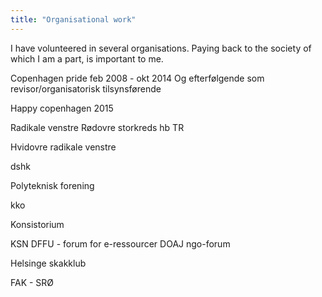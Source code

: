 ```yaml
---
title: "Organisational work"
---
```


<!-- Denne side er god til at gennemskue ting af -->
<!-- https://github.com/chrisvoncsefalvay/chrisvoncsefalvay.github.io/blob/main/scripts/pre_create_papers_file.py -->

I have volunteered in several organisations. Paying back to the society of which I am a part, is important to me.

Copenhagen pride feb 2008 - okt 2014 Og efterfølgende som revisor/organisatorisk tilsynsførende

Happy copenhagen 2015

Radikale venstre Rødovre storkreds hb TR

Hvidovre radikale venstre

dshk 

Polyteknisk forening 

kko 

Konsistorium 

KSN 
DFFU - forum for e-ressourcer DOAJ ngo-forum

Helsinge skakklub 

FAK - SRØ 
